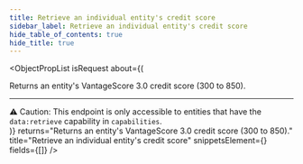 ```yaml
---
title: Retrieve an individual entity's credit score
sidebar_label: Retrieve an individual entity's credit score
hide_table_of_contents: true
hide_title: true
---
```



<ObjectPropList
  isRequest
  about={(
    <div>
      Returns an entity's VantageScore 3.0 credit score (300 to 850).
      <hr className="dotted-divider" />
      <span className="pill-warning">⚠️ Caution:</span> This endpoint is only
      accessible to entities that have the <code>data:retrieve</code> capability
      in <code>capabilities</code>.
    </div>
  )}
  returns="Returns an entity's VantageScore 3.0 credit score (300 to 850)."
  title="Retrieve an individual entity's credit score"
  snippetsElement={<EntitiesRetrieveCreditScore />}
  fields={[]}
/>
